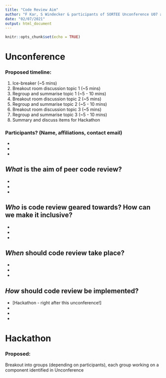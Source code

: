 ```yaml
---
title: "Code Review Aim"
author: "F Kar, S Windecker & participants of SORTEE Unconference U07 and Hackathon H10 "
date: "02/07/2021"
output: html_document
---
```


```r
knitr::opts_chunk$set(echo = TRUE)
```

# Unconference

### Proposed timeline: 

1. Ice-breaker                          (~5 mins)
2. Breakout room discussion topic 1     (~5 mins)
3. Regroup and summarise topic 1        (~5 - 10 mins)
4. Breakout room discussion topic 2     (~5 mins)
5. Regroup and summarise topic 2        (~5 - 10 mins)
6. Breakout room discussion topic 3     (~5 mins)
7. Regroup and summarise topic 3        (~5 - 10 mins)
8. Summary and discuss items for Hackathon

### Participants? (Name, affiliations, contact email)

-
-
- 

## *What* is the aim of peer code review?

-
-
-

## *Who* is code review geared towards? How can we make it inclusive?

-
-
-

## *When* should code review take place?

-
-
-

## *How* should code review be implemented? 

- [Hackathon - right after this unconference!]
-
-
-

# Hackathon

### Proposed:

Breakout into groups (depending on participants), each group working on a component identified in Unconference
